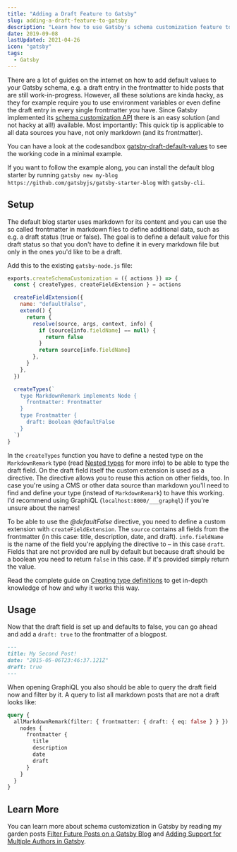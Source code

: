 ```yaml
---
title: "Adding a Draft Feature to Gatsby"
slug: adding-a-draft-feature-to-gatsby
description: "Learn how to use Gatsby's schema customization feature to add default values to your GraphQL schema. Through this you'll add a draft feature to your posts."
date: 2019-09-08
lastUpdated: 2021-04-26
icon: "gatsby"
tags:
  - Gatsby
---
```


There are a lot of guides on the internet on how to add default values to your Gatsby schema, e.g. a draft entry in the frontmatter to hide posts that are still work-in-progress. However, all these solutions are kinda hacky, as they for example require you to use environment variables or even define the draft entry in every single frontmatter you have. Since Gatsby implemented its [schema customization API](https://www.gatsbyjs.com/blog/2019-03-18-releasing-new-schema-customization/) there is an easy solution (and not hacky at all!) available. Most importantly: This quick tip is applicable to all data sources you have, not only markdown (and its frontmatter).

You can have a look at the codesandbox [gatsby-draft-default-values](https://codesandbox.io/s/gatsby-draft-default-values-3dd2l) to see the working code in a minimal example.

If you want to follow the example along, you can install the default blog starter by running `gatsby new my-blog https://github.com/gatsbyjs/gatsby-starter-blog` with `gatsby-cli`.

## Setup

The default blog starter uses markdown for its content and you can use the so called frontmatter in markdown files to define additional data, such as e.g. a draft status (true or false). The goal is to define a default value for this draft status so that you don't have to define it in every markdown file but only in the ones you'd like to be a draft.

Add this to the existing `gatsby-node.js` file:

```js title="gatsby-node.js"
exports.createSchemaCustomization = ({ actions }) => {
  const { createTypes, createFieldExtension } = actions

  createFieldExtension({
    name: "defaultFalse",
    extend() {
      return {
        resolve(source, args, context, info) {
          if (source[info.fieldName] == null) {
            return false
          }
          return source[info.fieldName]
        },
      }
    },
  })

  createTypes(`
    type MarkdownRemark implements Node {
      frontmatter: Frontmatter
    }
    type Frontmatter {
      draft: Boolean @defaultFalse
    }
  `)
}
```

In the `createTypes` function you have to define a nested type on the `MarkdownRemark` type (read [Nested types](https://www.gatsbyjs.com/docs/reference/graphql-data-layer/schema-customization/#nested-types) for more info) to be able to type the draft field. On the draft field itself the custom extension is used as a directive. The directive allows you to reuse this action on other fields, too. In case you're using a CMS or other data source than markdown you'll need to find and define your type (instead of `MarkdownRemark`) to have this working. I'd recommend using GraphiQL (`localhost:8000/___graphql`) if you're unsure about the names!

To be able to use the _@defaultFalse_ directive, you need to define a custom extension with `createFieldExtension`. The `source` contains all fields from the frontmatter (in this case: title, description, date, and draft). `info.fieldName` is the name of the field you're applying the directive to – in this case `draft`. Fields that are not provided are null by default but because draft should be a boolean you need to return `false` in this case. If it's provided simply return the value.

Read the complete guide on [Creating type definitions](https://www.gatsbyjs.com/docs/reference/graphql-data-layer/schema-customization/#creating-type-definitions) to get in-depth knowledge of how and why it works this way.

## Usage

Now that the draft field is set up and defaults to false, you can go ahead and add a `draft: true` to the frontmatter of a blogpost.

```md
---
title: My Second Post!
date: "2015-05-06T23:46:37.121Z"
draft: true
---
```

When opening GraphiQL you also should be able to query the draft field now and filter by it. A query to list all markdown posts that are not a draft looks like:

```graphql
query {
  allMarkdownRemark(filter: { frontmatter: { draft: { eq: false } } }) {
    nodes {
      frontmatter {
        title
        description
        date
        draft
      }
    }
  }
}
```

## Learn More

You can learn more about schema customization in Gatsby by reading my garden posts [Filter Future Posts on a Gatsby Blog](/garden/filter-future-posts-on-a-gatsby-blog/) and [Adding Support for Multiple Authors in Gatsby](/garden/adding-support-for-multiple-authors-in-gatsby/).
